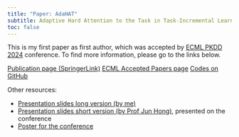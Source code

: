 ```yaml
---
title: "Paper: AdaHAT"
subtitle: Adaptive Hard Attention to the Task in Task-Incremental Learning
toc: false
---
```


This is my first paper as first author, which was accepted by [ECML PKDD 2024](https://ecmlpkdd.org/2024/) conference. To find more information, please go to the links below.

::: { .text-center}
[Publication page (SpringerLink)](https://link.springer.com/chapter/10.1007/978-3-031-70352-2_9){ .btn .btn-success role="button"}
[ECML Accepted Papers page](https://ecmlpkdd.org/2024/program-accepted-papers-research-track/){ .btn .btn-secondary role="button"}
[Codes on GitHub](https://github.com/pengxiang-wang/continual-learning-arena){.btn .btn-info role="button"}
:::

Other resources:

  - [Presentation slides long version (by me)](../../slides/slides-AdaHAT.qmd#format=beamer)
  - [Presentation slides short version (by Prof Jun Hong)](../../slides/slides2-AdaHAT.pdf), presented on the conference
- [Poster for the conference](poster.pdf)
